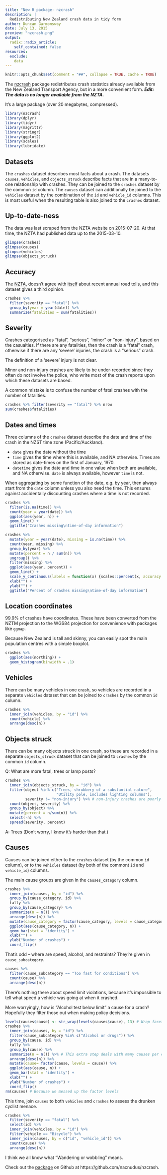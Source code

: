 ```yaml
---
title: "New R package: nzcrash"
description: |
  Redistributing New Zealand crash data in tidy form
author: Duncan Garmonsway
date: July 13, 2015
preview: "nzcrash.png"
output:
  radix::radix_article:
    self_contained: false
resources:
  exclude:
    data
---
```


```r
knitr::opts_chunk$set(comment = "##", collapse = TRUE, cache = TRUE)
```

The [nzcrash](https://github.com/nacnudus/nzcrash) package redistributes crash
statistics already available from the New Zealand Transport Agency, but in a
more convenient form.  ***Edit: The data is no longer available from the
NZTA.***

It's a large package (over 20 megabytes, compressed).

```r
library(nzcrash)
library(dplyr)
library(tidyr)
library(magrittr)
library(stringr)
library(ggplot2)
library(scales)
library(lubridate)
```

## Datasets

The `crashes` dataset describes most facts about a crash. The datasets `causes`,
`vehicles`, and `objects_struck` describe facts that are in a many-to-one
relationship with crashes. They can be joined to the `crashes` dataset by the
common `id` column. The `causes` dataset can additionally be joined to the
`vehicles` dataset by the combination of the `id` and `vehicle_id` columns. This
is most useful when the resulting table is also joined to the `crashes` dataset.

## Up-to-date-ness

The data was last scraped from the NZTA website on 2015-07-20. At that time, the
NZTA had published data up to the 2015-03-10.

```r
glimpse(crashes)
glimpse(causes)
glimpse(vehicles)
glimpse(objects_struck)
```

## Accuracy

The [NZTA](http://www.transport.govt.nz/research/roadtoll/#5), doesn't agree
with
[itself](http://www.transport.govt.nz/research/roadtoll/annualroadtollhistoricalinformation/)
about recent annual road tolls, and this dataset gives a third opinion.

```r
crashes %>%
  filter(severity == "fatal") %>%
  group_by(year = year(date)) %>%
  summarize(fatalities = sum(fatalities))
```

## Severity

Crashes categorised as "fatal", "serious", "minor" or "non-injury", based on the
casualties. If there are any fatalities, then the crash is a "fatal" crash,
otherwise if there are any 'severe' injuries, the crash is a "serious" crash.

The definition of a 'severe' injury is not clear.

Minor and non-injury crashes are likely to be under-recorded since they often do
not involve the police, who write most of the crash reports upon which these
datasets are based.

A common mistake is to confuse the number of fatal crashes with the number of
fatalities.

```r
crashes %>% filter(severity == "fatal") %>% nrow
sum(crashes$fatalities)
```

## Dates and times

Three columns of the `crashes` dataset describe the date and time of the crash
in the NZST time zone (Pacific/Auckland).

- `date` gives the date without the time
- `time` gives the time where this is available, and NA otherwise. Times are
  stored as date-times on the first of January, 1970.
- `datetime` gives the date and time in one value when both are available, and
  NA otherwise. `date` is always available, however `time` is not.

When aggregating by some function of the date, e.g. by year, then always start
from the `date` column unless you also need the time. This ensures against
accidentally discounting crashes where a time is not recorded.

```r
crashes %>%
  filter(is.na(time)) %>%
  count(year = year(date)) %>%
  ggplot(aes(year, n)) +
  geom_line() +
  ggtitle("Crashes missing\ntime-of-day information")

crashes %>%
  mutate(year = year(date), missing = is.na(time)) %>%
  count(year, missing) %>%
  group_by(year) %>%
  mutate(percent = n / sum(n)) %>%
  ungroup() %>%
  filter(missing) %>%
  ggplot(aes(year, percent)) +
  geom_line() +
  scale_y_continuous(labels = function(x) {scales::percent(x, accuracy = 0.01)}) +
  xlab("") +
  ylab("") +
  ggtitle("Percent of crashes missing\ntime-of-day information")
```

## Location coordinates

99.9% of crashes have coordinates. These have been converted from the NZTM
projection to the WGS84 projection for convenience with packages like `ggmap`.

Because New Zealand is tall and skinny, you can easily spot the main population
centres with a simple boxplot.

```r
crashes %>%
  ggplot(aes(northing)) +
  geom_histogram(binwidth = .1)
```

## Vehicles

There can be many vehicles in one crash, so vehicles are recorded in a separate
`vehicles` dataset that can be joined to `crashes` by the common `id` column.

```r
crashes %>%
  inner_join(vehicles, by = "id") %>%
  count(vehicle) %>%
  arrange(desc(n))
```

## Objects struck

There can be many objects struck in one crash, so these are recorded in a
separate `objects_struck` dataset that can be joined to `crashes` by the common
`id` column.

Q: What are more fatal, trees or lamp posts?

```r
crashes %>%
  inner_join(objects_struck, by = "id") %>%
  filter(object %in% c("Trees, shrubbery of a substantial nature",
                       "Utility pole, includes lighting columns"),
         severity != "non-injury") %>% # non-injury crashes are poorly recorded
  count(object, severity) %>%
  group_by(object) %>%
  mutate(percent = n/sum(n)) %>%
  select(-n) %>%
  spread(severity, percent)
```

A: Trees (Don't worry, I know it's harder than that.)

## Causes

Causes can be joined either to the `crashes` dataset (by the common `id`
column), or to the `vehicles` dataset (by both of the commont `id` and
`vehicle_id`) columns.

The main cause groups are given in the `causes_category` column.

```r
crashes %>%
  inner_join(causes, by = "id") %>%
  group_by(cause_category, id) %>%
  tally %>%
  group_by(cause_category) %>%
  summarize(n = n()) %>%
  arrange(desc(n)) %>%
  mutate(cause_category = factor(cause_category, levels = cause_category)) %>%
  ggplot(aes(cause_category, n)) +
  geom_bar(stat = "identity") +
  xlab("") +
  ylab("Number of crashes") +
  coord_flip()
```

That's odd -- where are speed, alcohol, and restraints? They're given in
`cause_subcategory`.

```r
causes %>%
  filter(cause_subcategory == "Too fast for conditions") %>%
  count(cause) %>%
  arrange(desc(n))
```

There's nothing there about speed limit violations, because it's impossible to
tell what speed a vehicle was going at when it crashed.

More worryingly, how is "Alcohol test below limit" a cause for a crash?
Hopefully they filter those out when making policy decisions.

```r
levels(causes$cause) <- str_wrap(levels(causes$cause), 13) # Wrap facet labels
crashes %>%
  inner_join(causes, by = "id") %>%
  filter(cause_subcategory %in% c("Alcohol or drugs")) %>%
  group_by(cause, id) %>%
  tally %>%
  group_by(cause) %>%
  summarize(n = n()) %>% # This extra step deals with many causes per crash
  arrange(desc(n)) %>%
  mutate(cause= factor(cause, levels = cause)) %>%
  ggplot(aes(cause, n)) +
  geom_bar(stat = "identity") +
  xlab("") +
  ylab("Number of crashes") +
  coord_flip()
rm(causes) # Because we messed up the factor levels
```

This time, join `causes` to both `vehicles` and `crashes` to assess the drunken
cyclist menace.

```r
crashes %>%
  filter(severity == "fatal") %>%
  select(id) %>%
  inner_join(vehicles, by = "id") %>%
  filter(vehicle == "Bicycle") %>%
  inner_join(causes, by = c("id", "vehicle_id")) %>%
  count(cause) %>%
  arrange(desc(n))
```

I think we all know what "Wandering or wobbling" means.

Check out the [package](https://github.com/nacnudus/nzcrash) on Github at
https://github.com/nacnudus/nzcrash.
